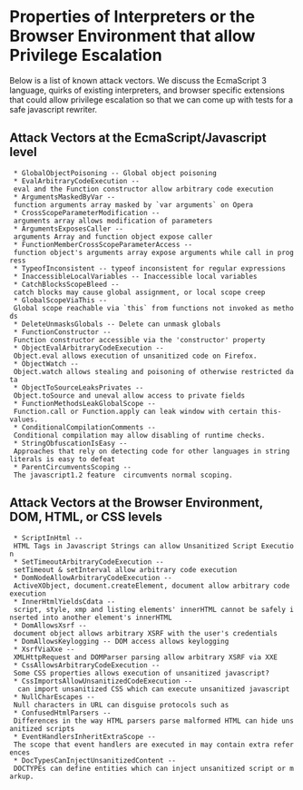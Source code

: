 = Properties of Interpreters or the Browser Environment that allow Privilege Escalation =

Below is a list of known attack vectors.  We discuss the EcmaScript 3 language, quirks of existing interpreters, and browser specific extensions that could allow privilege escalation  so that we can come up with tests for a safe javascript rewriter.

== Attack Vectors at the EcmaScript/Javascript level ==
  * GlobalObjectPoisoning -- Global object poisoning
  * EvalArbitraryCodeExecution -- eval and the Function constructor allow arbitrary code execution
  * ArgumentsMaskedByVar -- function arguments array masked by `var arguments` on Opera
  * CrossScopeParameterModification -- arguments array allows modification of parameters
  * ArgumentsExposesCaller -- arguments Array and function object expose caller
  * FunctionMemberCrossScopeParameterAccess -- function object's arguments array expose arguments while call in progress
  * TypeofInconsistent -- typeof inconsistent for regular expressions
  * InaccessibleLocalVariables -- Inaccessible local variables
  * CatchBlocksScopeBleed -- catch blocks may cause global assignment, or local scope creep
  * GlobalScopeViaThis -- Global scope reachable via `this` from functions not invoked as methods
  * DeleteUnmasksGlobals -- Delete can unmask globals
  * FunctionConstructor -- Function constructor accessible via the 'constructor' property
  * ObjectEvalArbitraryCodeExecution -- Object.eval allows execution of unsanitized code on Firefox.
  * ObjectWatch -- Object.watch allows stealing and poisoning of otherwise restricted data
  * ObjectToSourceLeaksPrivates -- Object.toSource and uneval allow access to private fields
  * FunctionMethodsLeakGlobalScope -- Function.call or Function.apply can leak window with certain this-values.
  * ConditionalCompilationComments -- Conditional compilation may allow disabling of runtime checks.
  * StringObfuscationIsEasy -- Approaches that rely on detecting code for other languages in string literals is easy to defeat
  * ParentCircumventsScoping -- The javascript1.2 feature {{{__parent__}}} circumvents normal scoping.


== Attack Vectors at the Browser Environment, DOM, HTML, or CSS levels ==
  * ScriptInHtml -- HTML Tags in Javascript Strings can allow Unsanitized Script Execution
  * SetTimeoutArbitraryCodeExecution -- setTimeout & setInterval allow arbitrary code execution
  * DomNodeAllowArbitraryCodeExecution -- ActiveXObject, document.createElement, document allow arbitrary code execution
  * InnerHtmlYieldsCdata -- script, style, xmp and listing elements' innerHTML cannot be safely inserted into another element's innerHTML
  * DomAllowsXsrf -- document object allows arbitrary XSRF with the user's credentials
  * DomAllowsKeylogging -- DOM access allows keylogging
  * XsrfViaXxe -- XMLHttpRequest and DOMParser parsing allow arbitrary XSRF via XXE
  * CssAllowsArbitraryCodeExecution -- Some CSS properties allows execution of unsanitized javascript?
  * CssImportsAllowUnsanitizedCodeExecution -- {{{@import}}} can import unsanitized CSS which can execute unsanitized javascript
  * NullCharEscapes -- Null characters in URL can disguise protocols such as {{{javascript:}}}
  * ConfusedHtmlParsers -- Differences in the way HTML parsers parse malformed HTML can hide unsanitized scripts
  * EventHandlersInheritExtraScope -- The scope that event handlers are executed in may contain extra references
  * DocTypesCanInjectUnsanitizedContent -- DOCTYPEs can define entities which can inject unsanitized script or markup.